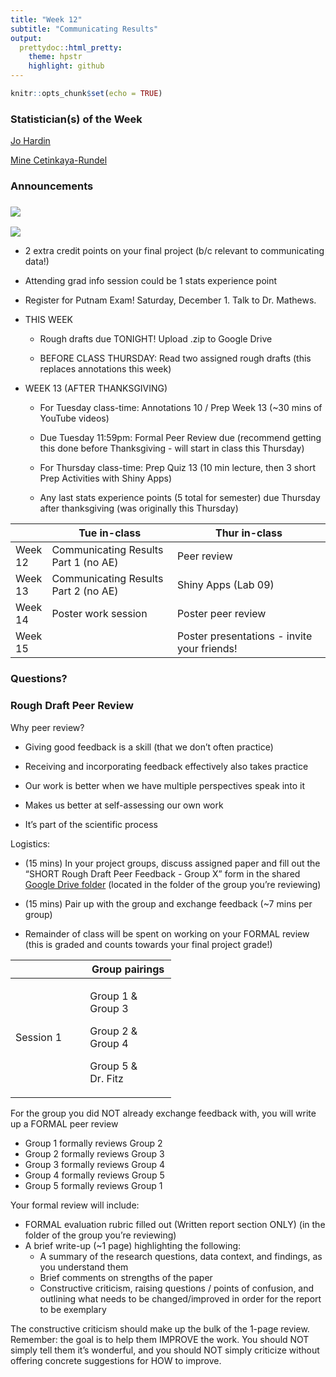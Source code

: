 ```yaml
---
title: "Week 12"
subtitle: "Communicating Results"
output: 
  prettydoc::html_pretty:
    theme: hpstr
    highlight: github
---
```


```r
knitr::opts_chunk$set(echo = TRUE)
```

### Statistician(s) of the Week

[Jo Hardin](https://hardin47.netlify.app/about/)

[Mine Cetinkaya-Rundel](https://mine-cr.com)

### Announcements

### ![](images/ms_stem.png)

![](images/Stats%20talk.PNG)

-   2 extra credit points on your final project (b/c relevant to communicating data!)

-   Attending grad info session could be 1 stats experience point

-   Register for Putnam Exam! Saturday, December 1. Talk to Dr. Mathews.

-   THIS WEEK

    -   Rough drafts due TONIGHT! Upload .zip to Google Drive

    -   BEFORE CLASS THURSDAY: Read two assigned rough drafts (this replaces annotations this week)

-   WEEK 13 (AFTER THANKSGIVING)

    -   For Tuesday class-time: Annotations 10 / Prep Week 13 (\~30 mins of YouTube videos)

    -   Due Tuesday 11:59pm: Formal Peer Review due (recommend getting this done before Thanksgiving - will start in class this Thursday)

    -   For Thursday class-time: Prep Quiz 13 (10 min lecture, then 3 short Prep Activities with Shiny Apps)

    -   Any last stats experience points (5 total for semester) due Thursday after thanksgiving (was originally this Thursday)

|         | Tue in-class                         | Thur in-class                                |
|---------|--------------------------------------|----------------------------------------------|
| Week 12 | Communicating Results Part 1 (no AE) | Peer review                                  |
| Week 13 | Communicating Results Part 2 (no AE) | Shiny Apps (Lab 09)                          |
| Week 14 | Poster work session                  | Poster peer review                           |
| Week 15 |                                      | Poster presentations - invite your friends!  |

### Questions?

### Rough Draft Peer Review

Why peer review?

-   Giving good feedback is a skill (that we don't often practice)

-   Receiving and incorporating feedback effectively also takes practice

-   Our work is better when we have multiple perspectives speak into it

-   Makes us better at self-assessing our own work

-   It's part of the scientific process

Logistics:

-   (15 mins) In your project groups, discuss assigned paper and fill out the "SHORT Rough Draft Peer Feedback - Group X" form in the shared [Google Drive folder](https://drive.google.com/drive/folders/190TgJca5qleOGoQQMJ6IbLj_RbSRKtOE?usp=share_link) (located in the folder of the group you're reviewing)

-   (15 mins) Pair up with the group and exchange feedback (\~7 mins per group)

-   Remainder of class will be spent on working on your FORMAL review (this is graded and counts towards your final project grade!)

+---------------+--------------------+
|               | Group pairings     |
+===============+====================+
| Session 1     | Group 1 & Group 3  |
|               |                    |
|               | Group 2 & Group 4  |
|               |                    |
|               | Group 5 & Dr. Fitz |
+---------------+--------------------+

For the group you did NOT already exchange feedback with, you will write up a FORMAL peer review

-   Group 1 formally reviews Group 2
-   Group 2 formally reviews Group 3
-   Group 3 formally reviews Group 4
-   Group 4 formally reviews Group 5
-   Group 5 formally reviews Group 1

Your formal review will include:

-   FORMAL evaluation rubric filled out (Written report section ONLY) (in the folder of the group you're reviewing)
-   A brief write-up (\~1 page) highlighting the following:
    -   A summary of the research questions, data context, and findings, as you understand them
    -   Brief comments on strengths of the paper
    -   Constructive criticism, raising questions / points of confusion, and outlining what needs to be changed/improved in order for the report to be exemplary

The constructive criticism should make up the bulk of the 1-page review. Remember: the goal is to help them IMPROVE the work. You should NOT simply tell them it's wonderful, and you should NOT simply criticize without offering concrete suggestions for HOW to improve.
